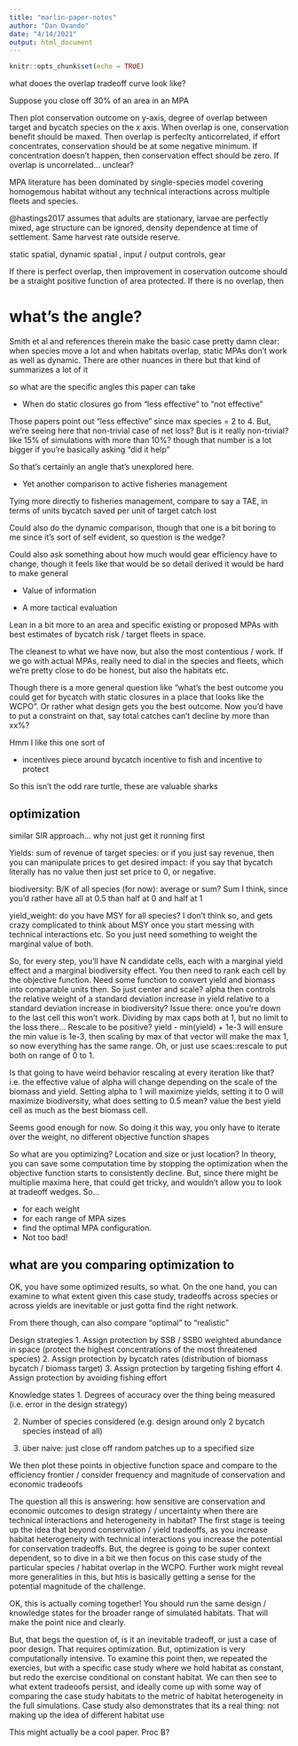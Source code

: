```yaml
---
title: "marlin-paper-notes"
author: "Dan Ovando"
date: "4/14/2021"
output: html_document
---
```


```r
knitr::opts_chunk$set(echo = TRUE)
```

what dooes the overlap tradeoff curve look like? 

Suppose you close off 30% of an area in an MPA

Then plot conservation outcome on y-axis, degree of overlap between target and bycatch species on the x axis. When overlap is one, conservation benefit should be maxed. Then overlap is perfeclty anticorrelated, if effort concentrates, conservation should be at some negative minimum. If concentration doesn't happen, then conservation effect should be zero. If overlap is uncorrelated... unclear?

MPA literature has been dominated by single-species model covering homogemous habitat without any technical interactions across multiple fleets and species. 

@hastings2017 assumes that adults are stationary, larvae are perfectly mixed, age structure can be ignored, density dependence at time of settlement. Same harvest rate outside reserve. 

static spatial, dynamic spatial , input / output controls, gear

If there is perfect overlap, then improvement in coservation outcome should be a straight positive function of area protected. If there is no overlap, then 


# what's the angle?

Smith et al and references therein make the basic case pretty damn clear: when species move a lot and when habitats overlap, static MPAs don't work as well as dynamic. There are other nuances in there but that kind of summarizes a lot of it

so what are the specific angles this paper can take

- When do static closures go from "less effective" to "not effective"

Those papers point out "less effective" since max species = 2 to 4. But, we're seeing here that non-trivial case of net loss? But is it really non-trivial? like 15% of simulations with more than 10%? though that number is a lot bigger if you're basically asking "did it help"

So that's certainly an angle that's unexplored here. 


- Yet another comparison to active fisheries management

Tying more directly to fisheries management, compare to say a TAE, in terms of units bycatch saved per unit of target catch lost 

Could also do the dynamic comparison, though that one is a bit boring to me since it's sort of self evident, so question is the wedge?

Could also ask something about how much would gear efficiency have to change, though it feels like that would be so detail derived it would be hard to make general

- Value of information




- A more tactical evaluation

Lean in a bit more to an area and specific existing or proposed MPAs with best estimates of bycatch risk / target fleets in space. 

The cleanest to what we have now, but also the most contentious / work. If we go with actual MPAs, really need to dial in the species and fleets, which we're pretty close to do be honest, but also the habitats etc. 

Though there is a more general question like "what's the best outcome you could get for bycatch with static closures in a place that looks like the WCPO". Or rather what design gets you the best outcome. Now you'd have to put a constraint on that, say total catches can't decline by more than xx%?

Hmm I like this one sort of

- incentives piece around bycatch
incentive to fish and incentive to protect

So this isn't the odd rare turtle, these are valuable sharks


## optimization

similar SIR approach... why not just get it running first

Yields: sum of revenue of target species: or if you just say revenue, then you can manipulate prices to get desired impact: if you say that bycatch literally has no value then just set price to 0, or negative. 

biodiversity: B/K of all species (for now): average or sum? Sum I think, since you'd rather have all at 0.5 than half at 0 and half at 1

yield_weight: do you have MSY for all species? I don't think so, and gets crazy complicated to think about MSY once you start messing with technical interactions etc. So you just need something to weight the marginal value of both. 

So, for every step, you'll have N candidate cells, each with a marginal yield effect and a marginal biodiversity effect. You then need to rank each cell by the objective function. Need some function to convert yield and biomass into comparable units then. So just center and scale? alpha then controls the relative weight of a standard deviation increase in yield relative to a standard deviation increase in biodiversity? Issue there: once you're down to the last cell this won't work. Dividing by max caps both at 1, but no limit to the loss there... Rescale to be positive? yield - min(yield) + 1e-3 will ensure the min value is 1e-3, then scaling by max of that vector will make the max 1, so now everything has the same range. Oh, or just use scaes::rescale to put both on range of 0 to 1. 

Is that going to have weird behavior rescaling at every iteration like that? i.e. the effective value of alpha will change depending on the scale of the biomass and yield. Setting alpha to 1 will maximize yields, setting it to 0 will maximize biodiversity, what does setting to 0.5 mean? value the best yield cell as much as the best biomass cell. 

Seems good enough for now. So doing it this way, you only have to iterate over the weight, no different objective function shapes

So what are you optimizing? Location and size or just location? In theory, you can save some computation time by stopping the optimization when the objective function starts to consistently decline. But, since there might be multiplie maxima here, that could get tricky, and wouldn't allow you to look at tradeoff wedges. So...

- for each weight
- for each range of MPA sizes
- find the optimal MPA configuration. 
- Not too bad!

## what are you comparing optimization to

OK, you have some optimized results, so what. On the one hand, you can examine to what extent given this case study, tradeoffs across species or across yields are inevitable or just gotta find the right network. 

From there though, can also compare "optimal" to "realistic"

Design strategies
1. Assign protection by SSB / SSB0 weighted abundance in space (protect the highest concentrations of the most threatened species)
2. Assign protection by bycatch rates (distribution of biomass bycatch / biomass target)
3. Assign protection by targeting fishing effort
4. Assign protection by avoiding fishing effort

Knowledge states
1. Degrees of accuracy over the thing being measured (i.e. error in the design strategy)

2. Number of species considered (e.g. design around only 2 bycatch species instead of all)

3. über naive: just close off random patches up to a specified size

We then plot these points in objective function space and compare to the efficiency frontier / consider frequency and magnitude of conservation and economic tradeoofs

The question all this is answering: how sensitive are conservation and economic outcomes to design strategy / uncertainty when there are technical interactions and heterogeneity in habitat? The first stage is teeing up the idea that beyond conservation / yield tradeoffs, as you increase habitat heterogeneity with technical interactions you increase the potential for conservation tradeoffs. But, the degree is going to be super context dependent, so to dive in a bit we then focus on this case study of the particular species / habitat overlap in the WCPO. Further work might reveal more generalities in this, but htis is basically getting a sense for the potential magnitude of the challenge. 


OK, this is actually coming together! You should run the same design / knowledge states for the broader range of simulated habitats. That will make the point nice and clearly. 

But, that begs the question of, is it an inevitable tradeoff, or just a case of poor design. That requires optimization. But, optimization is very computationally intensive. To examine this point then, we repeated the exercies, but with a specific case study where we hold habitat as constant, but redo the exercise conditional on constant habitat. We can then see to what extent tradeoofs persist, and ideally come up with some way of comparing the case study habitats to the metric of habitat heterogeneity in the full simulations. Case study also demonstrates that its a real thing: not making up the idea of different habitat use

This might actually be a cool paper. Proc B?
